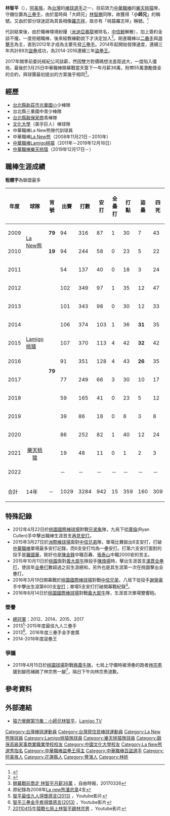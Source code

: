 {{Infobox CPBL player|
|name=林智平|
|image=|
|width=150|
|position=三壘手|
|team=樂天桃猿|
|number=79|
|bats=右|
|throws=右|
|birthdate={{birth_date_and_age|1985|3|23|mf=y}}|
|birthplace={{TWN}}[[花蓮縣|花蓮縣]][[豐濱鄉|豐濱鄉]]|
|debutdate=3月29日
|debutyear=2009年
|debutteam=La New熊
|statyear=2021年球季
|stat1label=打擊率
|stat1value=0.287
|stat2label=全壘打
|stat2value=15
|stat3label=打點
|stat3value=359
|stat4label=盜壘
|stat4value=160
|teams=<nowiki></nowiki>
*[[La_new熊|La new熊]]（2008年11月21日－2010年）
*[[Lamigo桃猿|Lamigo桃猿]]（2011年－2019年12月16日）
*[[樂天桃猿|樂天桃猿]]（2019年12月17日－）
|awards=<nowiki></nowiki>
*中華職棒年度總冠軍：2012、2014、2015、2017、2018、2019
*[[中華職棒盜壘王|中華職棒盜壘王]]：2014、2015、2016
*[[中華職棒最佳十人獎|中華職棒最佳十人獎]]（三壘手）：2013、2014、2015
*[[中華職棒金手套獎|中華職棒金手套獎]]（三壘手）：2013、2016
*[[中華職棒單月MVP|中華職棒單月MVP]]：2015/03
*[[中華職棒明星賽|中華職棒明星賽]]：2009、2010、2012、2013、2014、2015
}}

'''林智平'''（{{bd|1985年|3月23日|||catIdx=林}}），[[阿美族|阿美族]]，為[[台灣|台灣]]的[[棒球|棒球]][[選手|選手]]之一，目前效力[[中華職棒|中華職棒]]的[[樂天桃猿|樂天桃猿]]隊，守備位置為[[三壘手|三壘手]]，由於當時與「大師兄」[[林智勝|林智勝]]同隊，故獲得「'''小師兄'''」的稱號。又由於部分球迷認為其長相像[[羅志祥|羅志祥]]，故亦有「桃猿羅志祥」稱號。<ref>{{Cite web|title=神似「小豬」 林智平明星臉 - 自由體育|url=https://sports.ltn.com.tw/news/paper/306194|accessdate=2021-05-01|date=2009-05-26|last=自由時報電子報|work=自由時報電子報|archive-date=2021-05-03|archive-url=https://web.archive.org/web/20210503002005/https://sports.ltn.com.tw/news/paper/306194|dead-url=no}}</ref>

代訓結束後，由於職棒環境紛擾（[[米迪亞暴龍|米迪亞暴龍]]被除名，[[中信鯨|中信鯨]]解散），加上簽約金談不攏，一度拒絕職棒，後來經教練勸說下才決定加入<ref>{{Cite web |url=http://sports.ltn.com.tw/news/paper/306194 |title=神似「小豬」 林智平明星臉 |access-date=2016-04-15 |archive-date=2016-04-24 |archive-url=https://web.archive.org/web/20160424214428/http://sports.ltn.com.tw/news/paper/306194 |dead-url=no }}</ref>。剛進職棒以[[二壘手|二壘手]]與[[游擊手|游擊手]]為主，直到2012年才成為主要先發[[三壘手|三壘手]]。2014年起開始發揮速度，連續三年共計89次[[盜壘|盜壘]]成功，為2014-2016連續三年[[中華職棒盜壘王|盜壘王]]。

2017年開季前委託經紀公司談薪，然因雙方對價碼想法差距過大，一度陷入僵局，最後於3月25日中華職棒開幕戰當天簽下一年月薪36萬，附帶55萬激勵獎金的合約，與球團最初提出的方案幾乎相同<ref>[http://sports.ltn.com.tw/news/paper/1088963 開幕戰前喬定 林智平月薪36萬] {{Wayback|url=http://sports.ltn.com.tw/news/paper/1088963 |date=20181210105732 }}，自由時報，20170326</ref>。

==經歷==
*[[新北市新莊區光華國民小學|台北縣新莊市光華國小]]少棒隊 
*台北縣三重國中青少棒隊 
*[[新北市私立穀保高級家事商業職業學校|台北縣穀保家商]]青棒隊 
*[[文化大學|文化大學]]（美孚巨人）棒球隊 
*中華職棒La New熊隊代訓球員 
*中華職棒[[La_New熊|La New熊]]（2008年11月21日－2010年）
*[[中華職棒|中華職棒]][[Lamigo桃猿|Lamigo桃猿]]（2011年－2019年12月16日）
*[[中華職棒|中華職棒]][[樂天桃猿|樂天桃猿]]（2019年12月17日－）

==職棒生涯成績==
'''粗體字'''為聯盟最多
{| class="wikitable" width="1000px"
|- align="center"
!年度!!球隊!!背號!!出賽!!打數!!安打!!全壘打!!打點!!盜壘!!四死!!三振!!壘打數!!雙殺打!!打擊率!!上壘率!!長打率!!OPS
|- align=center
|2009||rowspan="2"|[[La_New熊|La New熊]]||rowspan=1|'''79'''||94||316||87||1||30||7||43||62||104||3||0.275||0.357||0.329||0.686
|- align=center
|2010||rowspan=1|'''19'''||94||244||58||0||23||5||22||26||66||8||0.238||0.299||0.270||0.569
|- align=center
|2011||rowspan="9"|[[Lamigo桃猿|Lamigo桃猿]]||rowspan=12|'''79'''||54||137||40||0||18||3||24||29||52||4||0.292||0.393||0.380||0.773
|- align=center
|2012||102||349||97||1||35||12||47||48||112||5||0.278||0.360||0.321||0.681
|- align=center
|2013||101||343||98||0||30||12||33||48||116||10||0.286||0.347||0.338||0.685
|- align=center
|2014||106||374||103||1||36||'''31'''||35||52||122||7||0.275||0.336||0.326||0.662
|- align=center
|2015||107||370||113||4||42||'''32'''||42||44||142||9||0.305||0.373||0.384||0.757
|- align=center
|2016||91||351||128||4||43||'''26'''||35||42||156||13||0.365||0.421||0.444||0.865
|- align=center
|2017||77||249||66||3||30||10||17||42||88||9||0.265||0.311||0.353||0.664
|- align=center
|2018||59||165||41||0||23||5||12||21||50||5||0.248||0.294||0.303||0.597
|- align="center"
|2019||39||86||18||0||8||3||8||17||21||3||0.209||0.277||0.244||0.521
|- align="center"
|2020||rowspan="3" style="text-align: center;"|[[樂天桃猿|樂天桃猿]]||86||252||82||1||40||12||24||50||100||12||0.325||0.379||0.397||0.244
|- align="center"
|2021||19||48||11||0||1||2||3||12||12||0||0.229||0.269||0.250||0.519
|- align="center"
|2022||－||－||－||－||－||－||－||－||－||－||－||－||－||－
|- style="background:#B3424A;color:#FFFFFF" align="center" 
|合計||14年||－||1029||3284||942||15||359||160||309||493||1141||88||0.287||0.352||0.347||0.699
|}

==特殊記錄==
*2012年4月22日於[[桃園國際棒球場|桃園國際棒球場]]對戰[[兄弟象|兄弟象]]隊，九局下從[[萊恩·庫倫|庫倫]](Ryan Cullen)手中擊出職棒生涯首支[[再見安打|再見安打]]。
*2015年3月27日於[[臺中市洲際棒球場|洲際棒球場]]面對[[中信兄弟|中信兄弟]]隊，單場比賽敲出6支安打，打破[[中華職棒|中華職棒]]單場最多安打記錄，而6支安打均為一壘安打。打第六支安打面對的投手是[[羅國華_(1986年)|羅國華]]，剛好也是[[陳金鋒|陳金鋒]]中職百轟、[[張泰山|張泰山]]中職2000安的苦主。
*2015年10月11日於[[桃園國際棒球場|桃園]]面對[[義大犀牛|義大犀牛]]隊投手[[陳煥揚|陳煥揚]]時，擊出生涯首支[[滿貫全壘打|滿貫全壘打]]，使該年[[全壘打|全壘打]]數超過之前生涯總和，另外也是其生涯第一次在桃園擊出全壘打。
*2016年3月19日開幕戰於[[桃園國際棒球場|桃園國際棒球場]]對戰[[中信兄弟|中信兄弟]]，八局下從投手[[謝榮豪|謝榮豪]]手中擊出生涯第600支[[安打|安打]]；單場5支安打打破開幕戰紀錄<ref>原紀錄為2008年[[La_new熊|La new熊]][[潘忠韋|潘忠韋]]4支</ref>。
*2016年8月14日於[[桃園國際棒球場|桃園國際棒球場]]對戰[[義大犀牛|義大犀牛]]隊，生涯首次單場雙響砲。

===榮譽===
*[[中華職棒總冠軍賽|總冠軍]]：2012、2014、2015、2017
*2013<ref>[https://www.youtube.com/watch?v=LUa0ZpurDLg 智平最佳九人得獎感言(2013)] {{Wayback|url=https://www.youtube.com/watch?v=LUa0ZpurDLg |date=20160329161151 }}，Youtube影片</ref>-2015年度最佳九人三壘手
*2013<ref>[https://www.youtube.com/watch?v=GPF4ULnLaJc 智平三壘金手套得獎感言(2013)] {{Wayback|url=https://www.youtube.com/watch?v=GPF4ULnLaJc |date=20160317030413 }}，Youtube影片</ref>、2016年度三壘手金手套獎
*2014-2016年度盜壘王

===爭議===
*2011年4月15日於[[桃園國際棒球場|桃園球場]]對戰[[興農牛隊|興農牛隊]]，七局上守備時被滑壘的跑者[[林宗男_(棒球運動員)|林宗男]]鏟到腳而補踢了林宗男一腳<ref>[https://www.youtube.com/watch?v=oq8qXTt_Gm8 20110415牛猿戰七局上林智平踢林宗男] {{Wayback|url=https://www.youtube.com/watch?v=oq8qXTt_Gm8 |date=20200505082010 }}，Youtube影片</ref>，隔日下午向林宗男道歉。

== 參考資料 ==
{{reflist}}

==外部連結==
{{台灣棒球維基館}}
{{中華職棒球員資料|id=R407|name=林智平}}
*[https://www.youtube.com/watch?v=ahTPP5dlBjo 猿力覺醒第15集：小師兄林智平]，[[Lamigo_TV|Lamigo TV]]
{{start box}}
{{s-awards}}
{{s-before|從缺<br>從缺}}
{{s-title|[[中華職棒金手套獎|中華職棒金手套獎]]（三壘手）|2013年<br>2016年}}
{{s-after|[[黃泰龍|黃仕豪]]<br>[[李宗賢|李宗賢]]}}
{{s-before|[[高國慶|高國慶]]}}
{{s-title|[[中華職棒最佳十人獎|中華職棒最佳十人獎]]（三壘手）|2013-2015年}}
{{s-after|[[蔣智賢|蔣智賢]]}}
{{s-before|[[王勝偉|王勝偉]]}}
{{s-title|[[中華職棒盜壘王|中華職棒盜壘王]]|2014-2016年}}
{{s-after|[[王勝偉|王勝偉]]}}
{{end box}}
{{樂天桃猿隊球員名單}}
{{Lamigo桃猿2012年中華職棒總冠軍}}
{{Lamigo桃猿2014年中華職棒總冠軍}}
{{Lamigo桃猿2015年中華職棒總冠軍}}
{{Lamigo桃猿2017年中華職棒總冠軍}}
{{Lamigo桃猿2019年中華職棒總冠軍}}
{{中華職棒百盜球員}}
{{2003年第五屆亞洲青棒錦標賽中華青棒代表隊}}
{{DEFAULTSORT:Lin Chih Ping}}
[[Category:台灣棒球運動員|Category:台灣棒球運動員]]
[[Category:台灣原住民棒球運動員|Category:台灣原住民棒球運動員]]
[[Category:La_New熊隊球員|Category:La New熊隊球員]]
[[Category:Lamigo桃猿隊球員|Category:Lamigo桃猿隊球員]]
[[Category:樂天桃猿隊球員|Category:樂天桃猿隊球員]]
[[Category:穀保高級家事商業職業學校校友|Category:穀保高級家事商業職業學校校友]]
[[Category:中國文化大學校友|Category:中國文化大學校友]]
[[Category:La_New熊選秀指名|Category:La New熊選秀指名]]
[[Category:中華職棒盜壘王得主|Category:中華職棒盜壘王得主]]
[[Category:中華職棒百盜選手|Category:中華職棒百盜選手]]
[[Category:阿美族人|Category:阿美族人]]
[[Category:花蓮縣人|Category:花蓮縣人]]
[[Category:豐濱人|Category:豐濱人]]
[[Category:林姓|Category:林姓]]